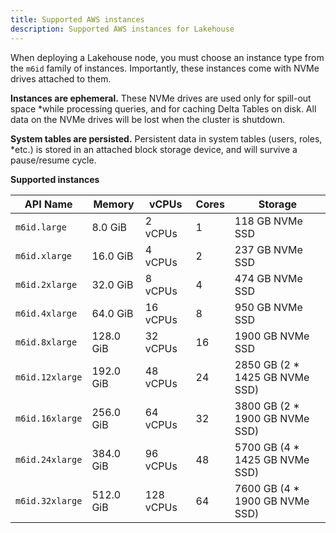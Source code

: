 ```yaml
---
title: Supported AWS instances
description: Supported AWS instances for Lakehouse
---
```


When deploying a Lakehouse node, you must choose an instance type from
the `m6id` family of instances. Importantly, these instances come with NVMe
drives attached to them.

**Instances are ephemeral.** These NVMe drives are used only for spill-out space
*while processing queries, and for caching Delta Tables on disk.
All data on the NVMe drives will be lost when the cluster is shutdown.

**System tables are persisted.** Persistent data in system tables (users, roles,
*etc.) is stored in an attached
block storage device, and will survive a pause/resume cycle.

**Supported instances**

| API Name        | Memory    | vCPUs     | Cores | Storage                         |
| --------------- | --------- | --------- | ----- | ------------------------------- |
| `m6id.large`    | 8.0 GiB   | 2 vCPUs   | 1     | 118 GB NVMe SSD                 |
| `m6id.xlarge`   | 16.0 GiB  | 4 vCPUs   | 2     | 237 GB NVMe SSD                 |
| `m6id.2xlarge`  | 32.0 GiB  | 8 vCPUs   | 4     | 474 GB NVMe SSD                 |
| `m6id.4xlarge`  | 64.0 GiB  | 16 vCPUs  | 8     | 950 GB NVMe SSD                 |
| `m6id.8xlarge`  | 128.0 GiB | 32 vCPUs  | 16    | 1900 GB NVMe SSD                |
| `m6id.12xlarge` | 192.0 GiB | 48 vCPUs  | 24    | 2850 GB (2 \* 1425 GB NVMe SSD) |
| `m6id.16xlarge` | 256.0 GiB | 64 vCPUs  | 32    | 3800 GB (2 \* 1900 GB NVMe SSD) |
| `m6id.24xlarge` | 384.0 GiB | 96 vCPUs  | 48    | 5700 GB (4 \* 1425 GB NVMe SSD) |
| `m6id.32xlarge` | 512.0 GiB | 128 vCPUs | 64    | 7600 GB (4 \* 1900 GB NVMe SSD) |

